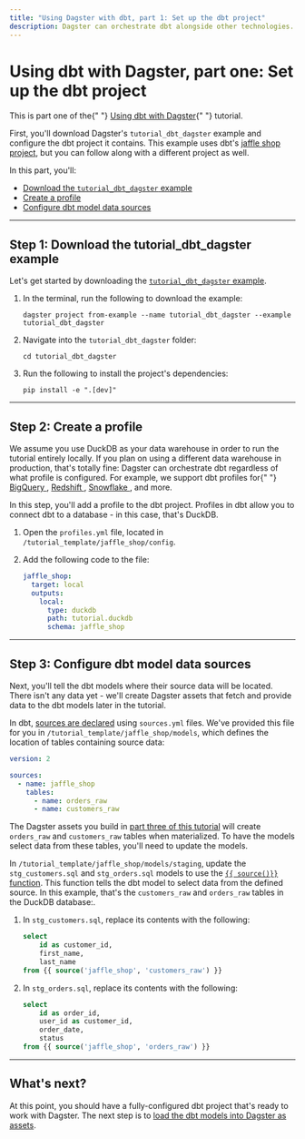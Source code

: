 ```yaml
---
title: "Using Dagster with dbt, part 1: Set up the dbt project"
description: Dagster can orchestrate dbt alongside other technologies.
---
```


# Using dbt with Dagster, part one: Set up the dbt project

<Note>
  This is part one of the{" "}
  <a href="/integrations/dbt/using-dbt-with-dagster">Using dbt with Dagster</a>{" "}
  tutorial.
</Note>

First, you'll download Dagster's `tutorial_dbt_dagster` example and configure the dbt project it contains. This example uses dbt's [jaffle shop project](https://github.com/dbt-labs/jaffle_shop), but you can follow along with a different project as well.

In this part, you'll:

- [Download the `tutorial_dbt_dagster` example](#step-1-download-the-tutorial_dbt_dagster-example)
- [Create a profile](#step-2-create-a-profile)
- [Configure dbt model data sources](#step-3-configure-dbt-model-data-sources)

---

## Step 1: Download the tutorial_dbt_dagster example

Let's get started by downloading the [`tutorial_dbt_dagster` example](https://github.com/dagster-io/dagster/tree/master/examples/tutorial_dbt_dagster).

1. In the terminal, run the following to download the example:

   ```shell
   dagster project from-example --name tutorial_dbt_dagster --example tutorial_dbt_dagster
   ```

2. Navigate into the `tutorial_dbt_dagster` folder:

   ```shell
   cd tutorial_dbt_dagster
   ```

3. Run the following to install the project's dependencies:

   ```shell
   pip install -e ".[dev]"
   ```

---

## Step 2: Create a profile

<Note>
  We assume you use DuckDB as your data warehouse in order to run the tutorial
  entirely locally. If you plan on using a different data warehouse in
  production, that's totally fine: Dagster can orchestrate dbt regardless of
  what profile is configured. For example, we support dbt profiles for{" "}
  <a href="https://docs.getdbt.com/reference/warehouse-setups/bigquery-setup">
    BigQuery
  </a>
  , <a href="https://docs.getdbt.com/reference/warehouse-setups/redshift-setup">
    Redshift
  </a>, <a href="https://docs.getdbt.com/reference/warehouse-setups/snowflake-setup">
    Snowflake
  </a>, and more.
</Note>

In this step, you'll add a profile to the dbt project. Profiles in dbt allow you to connect dbt to a database - in this case, that's DuckDB.

1. Open the `profiles.yml` file, located in `/tutorial_template/jaffle_shop/config`.

2. Add the following code to the file:

   ```yaml
   jaffle_shop:
     target: local
     outputs:
       local:
         type: duckdb
         path: tutorial.duckdb
         schema: jaffle_shop
   ```

---

## Step 3: Configure dbt model data sources

Next, you'll tell the dbt models where their source data will be located. There isn't any data yet - we'll create Dagster assets that fetch and provide data to the dbt models later in the tutorial.

In dbt, [sources are declared](https://docs.getdbt.com/docs/building-a-dbt-project/using-sources#declaring-a-source) using `sources.yml` files. We've provided this file for you in `/tutorial_template/jaffle_shop/models`, which defines the location of tables containing source data:

```yaml
version: 2

sources:
  - name: jaffle_shop
    tables:
      - name: orders_raw
      - name: customers_raw
```

The Dagster assets you build in [part three of this tutorial](/integrations/dbt/using-dbt-with-dagster/upstream-assets) will create `orders_raw` and `customers_raw` tables when materialized. To have the models select data from these tables, you'll need to update the models.

In `/tutorial_template/jaffle_shop/models/staging`, update the `stg_customers.sql` and `stg_orders.sql` models to use the [`{{ source()}}` function](https://docs.getdbt.com/reference/dbt-jinja-functions/source). This function tells the dbt model to select data from the defined source. In this example, that's the `customers_raw` and `orders_raw` tables in the DuckDB database:.

1. In `stg_customers.sql`, replace its contents with the following:

   ```sql
   select
       id as customer_id,
       first_name,
       last_name
   from {{ source('jaffle_shop', 'customers_raw') }}
   ```

2. In `stg_orders.sql`, replace its contents with the following:

   ```sql
   select
       id as order_id,
       user_id as customer_id,
       order_date,
       status
   from {{ source('jaffle_shop', 'orders_raw') }}
   ```

---

## What's next?

At this point, you should have a fully-configured dbt project that's ready to work with Dagster. The next step is to [load the dbt models into Dagster as assets](/integrations/dbt/using-dbt-with-dagster/load-dbt-models).
